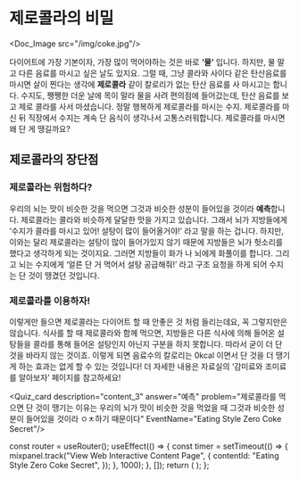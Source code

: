 # 제로콜라의 비밀


<Doc_Image src="/img/coke.jpg"/>

다이어트에 가장 기본이자, 가장 많이 먹어야하는 것은 바로 **‘물’** 입니다. 하지만, 물 말고 다른 음료를 마시고 싶은 날도 있지요. 그럴 때, 그냥 콜라와 사이다 같은 탄산음료를 마시면 살이 찐다는 생각에 **제로콜라** 같이 칼로리가 없는 탄산 음료를 사 마시고는 합니다. 수지도, 쨍쨍한 더운 날에 목이 말라 물을 사려 편의점에 들어갔는데, 탄산 음료를 보고 제로 콜라를 사서 마셨습니다. 정말 행복하게 제로콜라를 마시는 수지. 제로콜라를 마신 뒤 직장에서 수지는 계속 단 음식이 생각나서 고통스러워합니다. 제로콜라를 마시면 왜 단 게 땡길까요?

## 제로콜라의 장단점

### 제로콜라는 위험하다?

우리의 뇌는 맛이 비슷한 것을 먹으면 그것과 비슷한 성분이 들어있을 것이라 **예측**합니다. 제로콜라는 콜라와 비슷하게 달달한 맛을 가지고 있습니다. 그래서 뇌가 지방들에게 ‘수지가 콜라를 마시고 있어! 설탕이 많이 들어올거야!’ 라고 말을 하는 겁니다. 하지만, 이와는 달리 제로콜라는 설탕이 많이 들어가있지 않기 때문에 지방들은 뇌가 헛소리를 했다고 생각하게 되는 것이지요. 그러면 지방들이 화가 나 뇌에게 화풀이를 합니다. 그리고 뇌는 수지에게 ‘얼른 단 거 먹어서 설탕 공급해줘!’ 라고 구조 요청을 하게 되어 수지는 단 것이 땡겼던 것입니다.

### 제로콜라를 이용하자!

이렇게만 들으면 제로콜라는 다이어트 할 때 안좋은 것 처럼 들리는데요, 꼭 그렇지만은 않습니다. 식사를 할 때 제로콜라와 함께 먹으면, 지방들은 다른 식사에 의해 들어온 설탕들을 콜라를 통해 들어온 설탕인지 아닌지 구분을 하지 못합니다. 따라서 굳이 더 단 것을 바라지 않는 것이죠. 이렇게 되면 음료수의 칼로리는 0kcal 이면서 단 것을 더 땡기게 하는 효과는 없게 할 수 있는 것입니다! 더 자세한 내용은 자료실의 ‘감미료와 조미료를 알아보자’ 페이지를 참고하세요!


<Quiz_card description="content_3" answer="예측" problem="제로콜라를 먹으면 단 것이 땡기는 이유는 우리의 뇌가 맛이 비슷한 것을 먹었을 때 그것과 비슷한 성분이 들어있을 것이라 ㅇㅊ하기 때문이다" EventName="Eating Style Zero Coke Secret"/>



  const router = useRouter();
  useEffect(() => {
    const timer = setTimeout(() => {
      mixpanel.track("View Web Interactive Content Page", {
        contentId: "Eating Style Zero Coke Secret",
      });
    }, 1000);
  }, []);
  return (
    <PageKey
      route={router.pathname}
      EventName="Eating Style Zero Coke Secret"
    />
  );
};

<Final />
